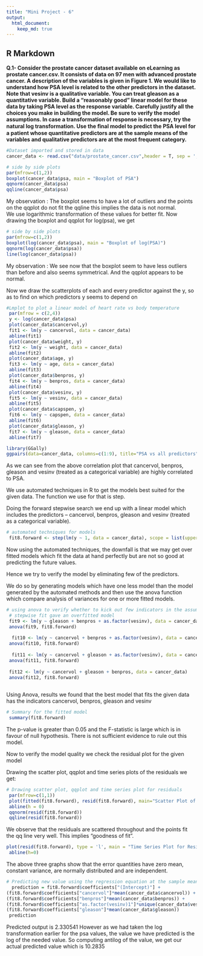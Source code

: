 ```yaml
---
title: "Mini Project - 6"
output: 
  html_document:
    keep_md: true
---
```


## R Markdown

**Q.1- Consider the prostate cancer dataset available on eLearning as prostate cancer.csv. It consists of data on 97 men with advanced prostate cancer. A description of the variables is given in Figure 1. We would like to understand how PSA level is related to the other predictors in the dataset. Note that vesinv is a qualitative variable. You can treat gleason as a quantitative variable. Build a “reasonably good” linear model for these data by taking PSA level as the response variable. Carefully justify all the choices you make in building the model. Be sure to verify the model assumptions. In case a transformation of response is necessary, try the natural log transformation. Use the ﬁnal model to predict the PSA level for a patient whose quantitative predictors are at the sample means of the variables and qualitative predictors are at the most frequent category.**

```r
#Dataset imported and stored in data        
cancer_data <- read.csv("data/prostate_cancer.csv",header = T, sep = ',')

# side by side plots
par(mfrow=c(1,2))
boxplot(cancer_data$psa, main = "Boxplot of PSA")
qqnorm(cancer_data$psa)
qqline(cancer_data$psa)

```

My observation :
The boxplot seems to have a lot of outliers and the points on the qqplot do not fit the qqline this implies the data is not normal.  
We use logarithmic transformation of these values for better fit.
Now drawing the boxplot and qqplot for log(psa), we get 


```r
# side by side plots
par(mfrow=c(1,2))
boxplot(log(cancer_data$psa), main = "Boxplot of log(PSA)")
qqnorm(log(cancer_data$psa))
line(log(cancer_data$psa))
```

My observation :
We see now that the boxplot seem to have less outliers than before and also seems symmetrical. And the qqplot appears to be normal. 
 
Now we draw the scatterplots of each and every predictor against the y, so as to find on which predictors y seems to depend on  

```r
#Lmplot to plot a linear model of heart rate vs body temperature
 par(mfrow = c(2,4))
 y <- log(cancer_data$psa)
 plot(cancer_data$cancervol,y)
 fit1 <- lm(y ~ cancervol, data = cancer_data)
 abline(fit1)
 plot(cancer_data$weight, y)
 fit2 <- lm(y ~ weight, data = cancer_data)
 abline(fit2)
 plot(cancer_data$age, y)
 fit3 <- lm(y ~ age, data = cancer_data)
 abline(fit3)
 plot(cancer_data$benpros, y)
 fit4 <- lm(y ~ benpros, data = cancer_data)
 abline(fit4)
 plot(cancer_data$vesinv, y)
 fit5 <- lm(y ~ vesinv, data = cancer_data)
 abline(fit5)
 plot(cancer_data$capspen, y)
 fit6 <- lm(y ~ capspen, data = cancer_data) 
 abline(fit6)
 plot(cancer_data$gleason, y)
 fit7 <- lm(y ~ gleason, data = cancer_data)
 abline(fit7)

```


```r
library(GGally)
ggpairs(data=cancer_data, columns=c(1:9), title="PSA vs all predictors")
```
As we can see from the above correlation plot that cancervol, benpros, gleason and vesinv (treated as a categorical variable) are highly correlated to PSA.

We use automated techniques in R to get the models best suited for the given data. The function we use for that is step.
 
Doing the forward stepwise search we end up with a linear model which includes the predictors – cancervol, benpros, gleason and vesinv (treated as a categorical variable). 

```r
# automated techniques for models
 fit8.forward <- step(lm(y ~ 1, data = cancer_data), scope = list(upper = ~ cancervol + weight + age + benpros + as.factor(vesinv) + capspen + gleason), direction = "forward")
```

Now using the automated techniques, the downfall is that we may get over fitted models which fit the data at hand perfectly but are not so good at predicting the future values.  
 
Hence we try to verify the model by eliminating few of the predictors.

We do so by generating models which have one less model than the model generated by the automated methods and then use the anova function which compare analysis of variances for one or more fitted models.  

```r
# using anova to verify whether to kick out few indicators in the assumption that forward
 # stepwise fit gave an overfitted model
 fit9 <- lm(y ~ gleason + benpros + as.factor(vesinv), data = cancer_data)
 anova(fit9, fit8.forward)
 
  fit10 <- lm(y ~ cancervol + benpros + as.factor(vesinv), data = cancer_data)
 anova(fit10, fit8.forward)
 
  fit11 <- lm(y ~ cancervol + gleason + as.factor(vesinv), data = cancer_data)
 anova(fit11, fit8.forward)
 
 fit12 <- lm(y ~ cancervol + gleason + benpros, data = cancer_data)
 anova(fit12, fit8.forward)
 
```

Using Anova, results we found that the best model that fits the given data has the indicators cancervol, benpros, gleason and vesinv 

```r
# Summary for the fitted model
 summary(fit8.forward)
```

The p-value is greater than 0.05 and the F-statistic is large which is in favour of null hypothesis. There is not sufficient evidence to rule out this model.

Now to verify the model quality we check the residual plot for the given model

Drawing the scatter plot, qqplot and time series plots of the residuals we get:

```r
# Drawing scatter plot, qqplot and time series plot for residuals
 par(mfrow=c(1,1))
 plot(fitted(fit8.forward), resid(fit8.forward), main="Scatter Plot of Residuals")
 abline(h = 0)
 qqnorm(resid(fit8.forward))
 qqline(resid(fit8.forward))
```

We observe that the residuals are scattered throughout and the points fit the qq line very well. This implies "goodness of fit".

```r
plot(resid(fit8.forward), type = 'l', main = "Time Series Plot for Residuals")
 abline(h=0)
```

The above three graphs show that the error quantities have zero mean, constant variance, are normally distributed and are independent.

```r
# Predicting new value using the regression equation at the sample means of indicators
  prediction = fit8.forward$coefficients["(Intercept)"] +
(fit8.forward$coefficients["cancervol"]*mean(cancer_data$cancervol)) +
(fit8.forward$coefficients["benpros"]*mean(cancer_data$benpros)) +
(fit8.forward$coefficients["as.factor(vesinv)1"]*unique(cancer_data$vesinv)[which.max(tabulate(match(cancer_data$vesinv, unique(cancer_data$vesinv))))]) +
(fit8.forward$coefficients["gleason"]*mean(cancer_data$gleason))
 prediction
```

Predicted output is  2.330541
However as we had taken the log transformation earlier for the psa values, the value we have predicted is the log of the needed value. So computing antilog of the value, we get our actual predicted value which is 10.2835